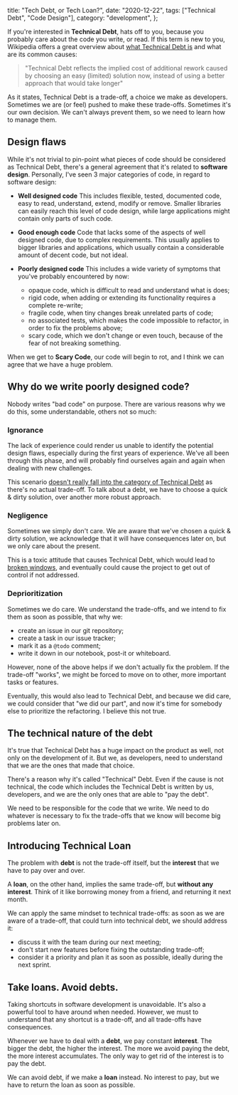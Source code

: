 
  title: "Tech Debt, or Tech Loan?",
  date: "2020-12-22",
  tags: ["Technical Debt", "Code Design"],
  category: "development",
};


If you're interested in **Technical Debt**, hats off to you, because you probably care about the code you write, or
read. If this term is new to you, Wikipedia offers a great overview about [what Technical Debt
is](https://en.wikipedia.org/wiki/Technical_debt) and what are its common causes:

> "Technical Debt reflects the implied cost of additional rework caused by choosing an easy (limited) solution now,
> instead of using a better approach that would take longer"

As it states, Technical Debt is a trade-off, a choice we make as developers. Sometimes we are (or feel) pushed to make
these trade-offs. Sometimes it's our own decision. We can't always prevent them, so we need to learn how to manage them.

## Design flaws

While it's not trivial to pin-point what pieces of code should be considered as Technical Debt, there's a general
agreement that it's related to **software design**. Personally, I've seen 3 major categories of code, in regard to
software design:

- **Well designed code**
  This includes flexible, tested, documented code, easy to read, understand, extend, modify or remove.
  Smaller libraries can easily reach this level of code design, while large applications might contain only parts of such
  code.

- **Good enough code**
  Code that lacks some of the aspects of well designed code, due to complex requirements.
  This usually applies to bigger libraries and applications, which usually contain a considerable amount of decent code,
  but not ideal.

- **Poorly designed code**
  This includes a wide variety of symptoms that you've probably encountered by now:
  - opaque code, which is difficult to read and understand what is does;
  - rigid code, when adding or extending its functionality requires a complete re-write;
  - fragile code, when tiny changes break unrelated parts of code;
  - no associated tests, which makes the code impossible to refactor, in order to fix the problems above;
  - scary code, which we don't change or even touch, because of the fear of not breaking something.

When we get to **Scary Code**, our code will begin to rot, and I think we can agree that we have a huge problem.

## Why do we write poorly designed code?

Nobody writes "bad code" on purpose. There are various reasons why we do this, some understandable, others not so much:

### Ignorance

The lack of experience could render us unable to identify the potential design flaws, especially during the first years
of experience. We've all been through this phase, and will probably find ourselves again and again when dealing with new
challenges.

This scenario [doesn't really fall into the category of Technical
Debt](https://sites.google.com/site/unclebobconsultingllc/a-mess-is-not-a-technical-debt) as there's no actual
trade-off. To talk about a debt, we have to choose a quick & dirty solution, over another more robust approach.

### Negligence

Sometimes we simply don't care. We are aware that we've chosen a quick & dirty solution, we acknowledge that it will
have consequences later on, but we only care about the present.

This is a toxic attitude that causes Technical Debt, which would lead to [broken
windows](https://blog.codinghorror.com/the-broken-window-theory/), and eventually could cause the project to get out of
control if not addressed.

### Deprioritization

Sometimes we do care. We understand the trade-offs, and we intend to fix them as soon as possible, that why we:

- create an issue in our git repository;
- create a task in our issue tracker;
- mark it as a `@todo` comment;
- write it down in our notebook, post-it or whiteboard.

However, none of the above helps if we don't actually fix the problem. If the trade-off "works", we might be forced to
move on to other, more important tasks or features.

Eventually, this would also lead to Technical Debt, and because we did care, we could consider that "we did our part",
and now it's time for somebody else to prioritize the refactoring. I believe this not true.

## The technical nature of the debt

It's true that Technical Debt has a huge impact on the product as well, not only on the development of it. But we, as
developers, need to understand that we are the ones that made that choice.

There's a reason why it's called "Technical" Debt. Even if the cause is not technical, the code which includes the
Technical Debt is written by us, developers, and we are the only ones that are able to "pay the debt".

We need to be responsible for the code that we write. We need to do whatever is necessary to fix the trade-offs that we
know will become big problems later on.

## Introducing Technical Loan

The problem with **debt** is not the trade-off itself, but the **interest** that we have to pay over and over.

A **loan**, on the other hand, implies the same trade-off, but **without any interest**. Think of it like borrowing
money from a friend, and returning it next month.

We can apply the same mindset to technical trade-offs: as soon as we are aware of a trade-off, that could turn into
technical debt, we should address it:

- discuss it with the team during our next meeting;
- don't start new features before fixing the outstanding trade-off;
- consider it a priority and plan it as soon as possible, ideally during the next sprint.

<!-- Of course, not all loans are equal. Some of them could be returned when needed, while others are critical to be returned quickly.

### Safe loans

I would include in this category

### Critical loans -->

<!-- Depending on your manager or client, there are different ways to handle it:

- If you're dealing with a cerebral, tech-savvy person, we should be able to address the problems freely.
- If you're dealing with a pushy person, learn to push-back. Tell them "We won't be able to make that deadline, we need to remove this feature". Always be sincere, but polite.
- If you're dealing with a non-technical person, you should avoid terms like "refactor" or "rewrite". Tell them that "We need to make some changes to accommodate (the following) new features".
- If you're unlucky and you're dealing with difficult clients or managers, just include the refactoring in a related task or issue. As long as they don't know (and honestly don't even care), and new features are also released, everybody's happy.
- If they ask you "Why does it take so long?", explain that "We had to take some shortcuts to meet the deadline and we need to make some changes".
- If all of the above fails, you can disguise the refactoring under some task that includes "security" or "performance", depending on what might tickle your manager or client. -->

## Take loans. Avoid debts.

Taking shortcuts in software development is unavoidable. It's also a powerful tool to have around when needed. However, we must to
understand that any shortcut is a trade-off, and all trade-offs have consequences.

Whenever we have to deal with a **debt**, we pay constant **interest**. The bigger the debt, the higher the interest. The more we avoid paying the debt, the more interest accumulates.
The only way to get rid of the interest is to pay the debt.

We can avoid debt, if we make a **loan** instead. No interest to pay, but we have to return the loan as soon as
possible.

